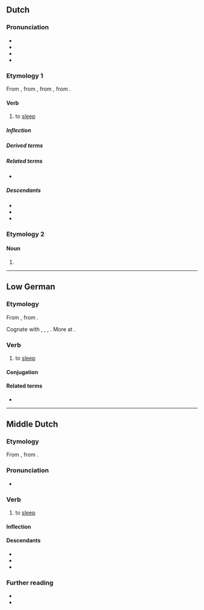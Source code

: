 ==Dutch==

===Pronunciation===
* {{IPA|nl|/ˈslaː.pə(n)/}}
* {{hyphenation|nl|sla|pen}}
* {{audio|nl|Nl-slapen.ogg|Audio}}
* {{rhymes|nl|aːpən|s=2}}

===Etymology 1===
From {{inh|nl|dum|slâpen}}, from {{inh|nl|odt|slāpan}}, from {{inh|nl|gmw-pro|*slāpan}}, from {{inh|nl|gem-pro|*slēpaną}}.

====Verb====
{{nl-verb}}

# to [[sleep]]
#: {{syn|nl|maffen|pitten}}

=====Inflection=====
{{nl-conj-st|class=7|slaap|sliep|slapen|slape}}

=====Derived terms=====
{{der3|nl|
|beslapen
|ontslapen
|overslapen
|slaapbroek
|slaapgast
|slaapkamer
|slaaplied
|slaapzaal
|slapenstijd
|uitslapen
|verslapen
}}

=====Related terms=====
* {{l|nl|slaap}}

=====Descendants=====
* {{desc|af|slaap}}
* {{desc|dcr|slaap|slap|slaep}}
* {{desc|skw|slapi|slappe}}

===Etymology 2===
{{nonlemma}}

====Noun====
{{head|nl|noun form}}

# {{nl-noun form of|pl|slaap}}

----

==Low German==

===Etymology===
{{dercat|nds|gmw-pro|gem-pro|inh=2}}
From {{inh|nds|gml|slāpen}}, from {{inh|nds|osx|slapan}}.

Cognate with {{cog|nl|slapen}}, {{cog|de|schlafen}}, {{cog|fy|sliepe}}, {{cog|en|sleep}}. More at {{l|en|sleep}}.

===Verb===
{{head|nds|verb|past singular|sleep|past participle|slapen|auxiliary verb|hebben}}

# {{lb|nds|Low Saxon}} to [[sleep]]

====Conjugation====
{{nds-conj-st|class=7|slaap|slöpp|sleep|slep|slap|slap}}

====Related terms====
* {{l|nds|Slaap}}

----

==Middle Dutch==

===Etymology===
{{dercat|dum|gem-pro|inh=1}}
From {{inh|dum|odt|slāpan}}, from {{inh|dum|gmw-pro|*slāpan}}.

===Pronunciation===
* {{IPA|dum|/ˈslaːpən/}}

===Verb===
{{dum-verb|head=slâpen}}

# to [[sleep]]

====Inflection====
{{dum-conj-st|class=7|slâp|sliep|sliep|slâp}}

====Descendants====
* {{desctree|nl|slapen}}
* {{desc|li|slaope}}
* {{desc|zea|slaepe}}

===Further reading===
* {{R:VMNW|ID40703|II}}
* {{R:MNW|52279}}